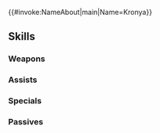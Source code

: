{{#invoke:NameAbout|main|Name=Kronya}}{{HeroPage Tabs}}
{{Hero Infobox
|Name=Kronya
|Title=Gleaming Blade
|GrowthModifier=Gen 3
|WeaponType=Colorless Dagger
|Origin=Fire Emblem: Three Houses
|Gender=Female
|MoveType=Infantry
|actorJP=高野麻里佳
|actorEN=Colleen O'Shaughnessey
|artist=久杉トク
|additionDate=July 21, 2019
|releaseDate=August 3, 2019
|TagID=クロニエ
|InternalID=404
|Properties=ghb,limited
|cv1=12
|cv2=900100
|description=One of those who slither in the dark. Hateful, merciless, and diabolical. Appears in Fire Emblem: Three Houses.
}}
{{Stats Page
|Lv1HP=18|Lv1ATK=9|Lv1SPD=11|Lv1DEF=5|Lv1RES=4
|GRHP=60|GRATK=50|GRSPD=65|GRDEF=40|GRRES=50
}}
==Skills==
===Weapons===
{{Weapons Table
|weapon1=Iron Dagger
|weapon1Default=1
|weapon1Unlock=1
|weapon2=Steel Dagger
|weapon2Default=3
|weapon2Unlock=2
|weapon3=Silver Dagger
|weapon3Default=4
|weapon3Unlock=3
|weapon4=Athame
|weapon4Default=5
|weapon4Unlock=5
}}
===Assists===
{{Assists Table
}}
===Specials===
{{Specials Table
|special1=New Moon
|special1Default=4
|special1Unlock=3
|special2=Luna
|special2Default=
|special2Unlock=4
}}
===Passives===
{{Passives Table
|passiveB1=Desperation 1
|passiveB2=Desperation 2
|passiveB3=Desperation 3
|passiveB1Unlock=3
|passiveB2Unlock=4
|passiveB3Unlock=5
|passiveC1=Distant Guard 1
|passiveC2=Distant Guard 2
|passiveC3=Distant Guard 3
|passiveC1Unlock=1
|passiveC2Unlock=2
|passiveC3Unlock=4
}}
{{Heroes Navbox}}
